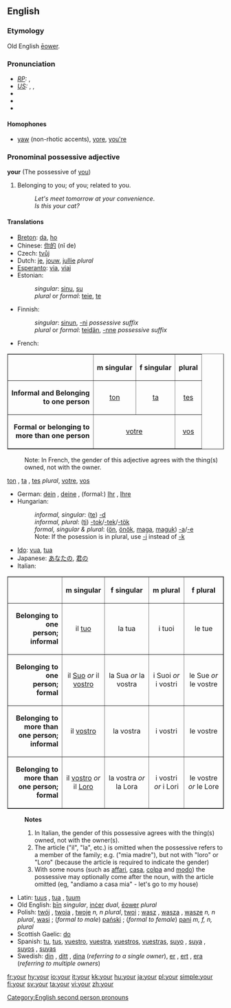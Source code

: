 ==English==

{{rank|out|into|up|57|your|any|what|do}}

===Etymology===
Old English [[eower|ēower]].

===Pronunciation===
* ''[[Received Pronunciation|RP]]:'' {{IPA|/jɔː/}}, {{SAMPA|/jO:/}}
* ''[[General American|US]]:'' {{AHD|yôr}}, {{IPA|/joʊɹ/, /jɔːɹ/}}, {{SAMPA|/jO:r/}}
* {{audio|en-us-your.ogg|Audio (US)}}
* {{audio|en-us-your_unstressed.ogg|Audio (US), unstressed}}
* {{Rhymes|ɔː(r)}}

====Homophones====
*[[yaw]] (non-rhotic accents), [[yore]], [[you're]]

===Pronominal possessive adjective===
'''your''' (The possessive of [[you]])

# Belonging to you; of you; related to you.
#: ''Let's meet tomorrow at your convenience''.
#: ''Is this your cat?''

====Translations====
{{rfc|date=August 2006|tables within translation section are unconvenient, needs better solution}}

*[[Breton]]: [[da]], [[ho]]
*Chinese: [[你的]] (nǐ de)
*Czech: [[tvůj]]
*Dutch: [[je]], [[jouw]], [[jullie]] ''plural''
*[[Esperanto]]: [[via]], [[viaj]]
*Estonian:
*:''singular'': [[sinu]], [[su]]
*:''plural'' or ''formal'': [[teie]], [[te]]
*Finnish:
*:''singular'': [[sinun]], [[-ni]] ''possessive suffix''
*:''plural'' or ''formal'': [[teidän]], [[-nne]] ''possessive suffix''
*French:
<table border="1" cellpadding="5" align=CENTER>
<tr>
<th> </th>
<th ALIGN=CENTER> m singular </th>
<th ALIGN=CENTER> f singular </th>
<th ALIGN=CENTER> plural </th>
</tr>

<tr>
<td ALIGN=RIGHT> <b>Informal and Belonging<br>to one person</b> </td>
<td ALIGN=CENTER> [[ton]] </td>
<td ALIGN=CENTER> [[ta]] </td>
<td ALIGN=CENTER> [[tes]] </td>
</tr>

<tr>
<td ALIGN=RIGHT> <b>Formal or belonging to<br>more than one person</b> </td>
<td ALIGN=CENTER colspan="2"> [[votre]] </td>
<td ALIGN=CENTER> [[vos]] </td>
</tr>

</table>
:Note: In French, the gender of this adjective agrees with the thing(s) owned, not with the owner.
[[ton]] {{m}}, [[ta]] {{f}}, [[tes]] ''plural'', [[votre]], [[vos]]
*German: [[dein]] {{m}}, [[deine]] {{f}}, (formal:) [[Ihr]] {{m}}, [[Ihre]] {{f}}
*Hungarian:
*:''informal, singular'': ([[te]]) [[-d]]
*:''informal, plural'': ([[ti]]) [[-tok]]/[[-tek]]/[[-tök]]
*:''formal, singular & plural'': ([[ön]], [[önök]], [[maga]], [[maguk]]) [[-a]]/[[-e]]
*:Note: If the posession is in plural, use [[-i]] instead of [[-k]]
*[[Ido]]: [[vua]], [[tua]]
*Japanese: [[あなたの]], [[君の]]
*Italian:
<table border="1" cellpadding="5" align=CENTER>
<tr>
<th> </th>
<th ALIGN=CENTER> m singular </th>
<th ALIGN=CENTER> f singular </th>
<th ALIGN=CENTER> m plural </th>
<th ALIGN=CENTER> f plural </th>
</tr>

<tr>
<td ALIGN=RIGHT> <b>Belonging to one<br>person; informal</b> </td>
<td ALIGN=CENTER> il [[tuo]] </td>
<td ALIGN=CENTER> la tua </td>
<td ALIGN=CENTER> i tuoi </td>
<td ALIGN=CENTER> le tue </td>
</tr>

<tr>
<td ALIGN=RIGHT> <b>Belonging to one<br>person; formal</b> </td>
<td ALIGN=CENTER> il [[Suo]] ''or'' il [[vostro]] </td>
<td ALIGN=CENTER> la Sua ''or'' la vostra </td>
<td ALIGN=CENTER> i Suoi ''or'' i vostri </td>
<td ALIGN=CENTER> le Sue ''or'' le vostre </td>
</tr>

<tr>
<td ALIGN=RIGHT> <b>Belonging to more than<br>one person; informal</b> </td>
<td ALIGN=CENTER> il [[vostro]] </td>
<td ALIGN=CENTER> la vostra </td>
<td ALIGN=CENTER> i vostri </td>
<td ALIGN=CENTER> le vostre </td>
</tr>

<tr>
<td ALIGN=RIGHT> <b>Belonging to more than<br>one person; formal</b> </td>
<td ALIGN=CENTER> il [[vostro]] ''or'' il [[Loro]]</td>
<td ALIGN=CENTER> la vostra ''or'' la Lora </td>
<td ALIGN=CENTER> i vostri ''or'' i Lori </td>
<td ALIGN=CENTER> le vostre ''or'' le Lore </td>
</tr>

</table>
:'''Notes'''
:#In Italian, the gender of this possessive agrees with the thing(s) owned, not with the owner(s).
:#The article ("il", "la", etc.) is omitted when the possessive refers to a member of the family; e.g. ("mia madre"), but not with "loro" or "Loro" (because the article is required to indicate the gender)
:#With some nouns (such as [[affari]], [[casa]], [[colpa]] and [[modo]]) the possessive may optionally come after the noun, with the article omitted (eg, "andiamo a casa mia" - let's go to my house)
*Latin: [[tuus]] {{m}}, [[tua]] {{f}}, [[tuum]] {{n}}
*Old English: [[þin|þīn]] ''singular'', [[incer|inċer]] ''dual'', [[eower|ēower]] ''plural''
*Polish: [[twój]] {{m}}, [[twoja]] {{f}}, [[twoje]] ''n, n plural'', [[twoi]] {{m}} {{p}}; [[wasz]] {{m}}, [[wasza]] {{f}}, [[wasze]] ''n, n plural'', [[wasi]] {{m}} {{p}}; (''formal to male'') [[pański]] {{m}}; (''formal to female'') [[pani]] ''m, f, n, plural''
*Scottish Gaelic: [[do]]
*Spanish: [[tu]], [[tus]], [[vuestro]], [[vuestra]], [[vuestros]], [[vuestras]], [[suyo]] {{m}} {{s}}, [[suya]] {{f}} {{s}}, [[suyos]] {{m}} {{p}}, [[suyas]] {{f}} {{p}}
*Swedish: [[din]] {{c}}, [[ditt]] {{n}}, [[dina]] {{p}} (''referring to a single owner''), [[er]] {{c}}, [[ert]] {{n}}, [[era]] {{p}} (''referring to multiple owners'')

[[Category:English second person pronouns]]

[[fr:your]]
[[hy:your]]
[[io:your]]
[[it:your]]
[[kk:your]]
[[hu:your]]
[[ja:your]]
[[pl:your]]
[[simple:your]]
[[fi:your]]
[[sv:your]]
[[ta:your]]
[[vi:your]]
[[zh:your]]